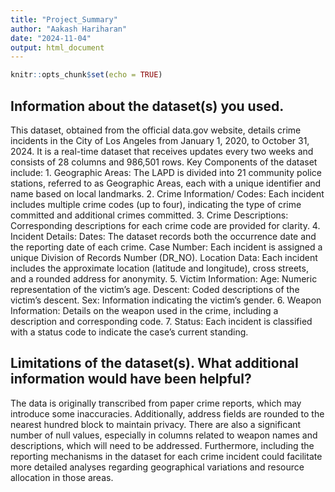 ```yaml
---
title: "Project_Summary"
author: "Aakash Hariharan"
date: "2024-11-04"
output: html_document
---
```


```r
knitr::opts_chunk$set(echo = TRUE)
```

## Information about the dataset(s) you used. ##


This dataset, obtained from the official data.gov website, details crime incidents in the City of Los Angeles from January 1, 2020, to October 31, 2024. It is a real-time dataset that receives updates every two weeks and consists of 28 columns and 986,501 rows. Key Components of the dataset include: 
   1.	Geographic Areas: The LAPD is divided into 21 community police stations, referred to as Geographic Areas, each            with a unique identifier and name based on local landmarks.
   2.	Crime Information/ Codes: Each incident includes multiple crime codes (up to four), indicating the type of crime              committed and additional crimes committed.
   3.	Crime Descriptions: Corresponding descriptions for each crime code are provided for clarity.
   4.	Incident Details:
        Dates: The dataset records both the occurrence date and the reporting date of each crime.
        Case Number: Each incident is assigned a unique Division of Records Number (DR_NO).
        Location Data: Each incident includes the approximate location (latitude and longitude), cross streets, and a           rounded address for anonymity.
   5.	Victim Information:
        Age: Numeric representation of the victim's age.
        Descent: Coded descriptions of the victim's descent.
        Sex: Information indicating the victim's gender.
   6.	Weapon Information: Details on the weapon used in the crime, including a description and corresponding code.
   7.	Status: Each incident is classified with a status code to indicate the case's current standing.


## Limitations of the dataset(s). What additional information would have been helpful? ##

The data is originally transcribed from paper crime reports, which may introduce some inaccuracies. Additionally, address fields are rounded to the nearest hundred block to maintain privacy. There are also a significant number of null values, especially in columns related to weapon names and descriptions, which will need to be addressed. Furthermore, including the reporting mechanisms in the dataset for each crime incident could facilitate more detailed analyses regarding geographical variations and resource allocation in those areas.


